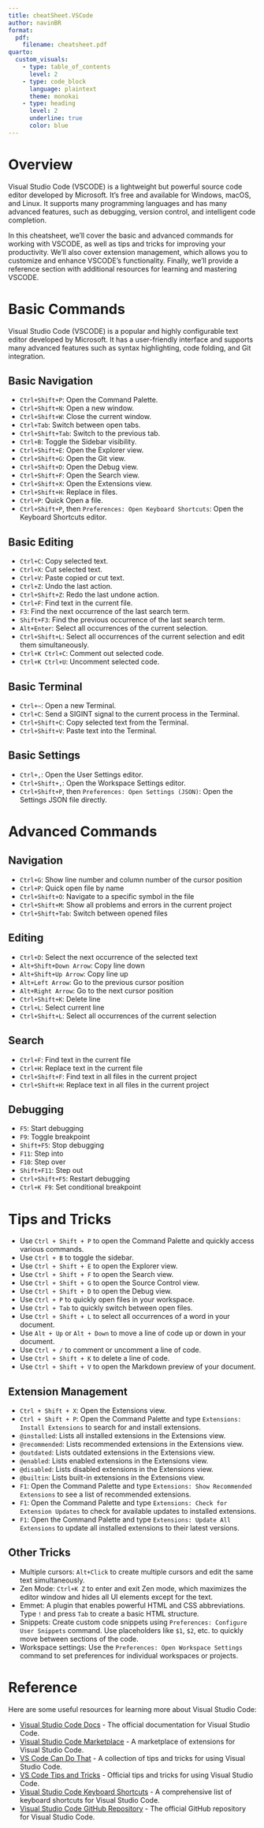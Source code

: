 ```yaml
---
title: cheatSheet.VSCode
author: navinBR
format:
  pdf:
    filename: cheatsheet.pdf
quarto:
  custom_visuals:
    - type: table_of_contents
      level: 2
    - type: code_block
      language: plaintext
      theme: monokai
    - type: heading
      level: 2
      underline: true
      color: blue
---
```


# Overview

Visual Studio Code (VSCODE) is a lightweight but powerful source code editor developed by Microsoft. It's free and available for Windows, macOS, and Linux. It supports many programming languages and has many advanced features, such as debugging, version control, and intelligent code completion.

In this cheatsheet, we'll cover the basic and advanced commands for working with VSCODE, as well as tips and tricks for improving your productivity. We'll also cover extension management, which allows you to customize and enhance VSCODE's functionality. Finally, we'll provide a reference section with additional resources for learning and mastering VSCODE.

# Basic Commands
Visual Studio Code (VSCODE) is a popular and highly configurable text editor developed by Microsoft. It has a user-friendly interface and supports many advanced features such as syntax highlighting, code folding, and Git integration.

## Basic Navigation

- `Ctrl+Shift+P`: Open the Command Palette.
- `Ctrl+Shift+N`: Open a new window.
- `Ctrl+Shift+W`: Close the current window.
- `Ctrl+Tab`: Switch between open tabs.
- `Ctrl+Shift+Tab`: Switch to the previous tab.
- `Ctrl+B`: Toggle the Sidebar visibility.
- `Ctrl+Shift+E`: Open the Explorer view.
- `Ctrl+Shift+G`: Open the Git view.
- `Ctrl+Shift+D`: Open the Debug view.
- `Ctrl+Shift+F`: Open the Search view.
- `Ctrl+Shift+X`: Open the Extensions view.
- `Ctrl+Shift+H`: Replace in files.
- `Ctrl+P`: Quick Open a file.
- `Ctrl+Shift+P`, then `Preferences: Open Keyboard Shortcuts`: Open the Keyboard Shortcuts editor.

## Basic Editing

- `Ctrl+C`: Copy selected text.
- `Ctrl+X`: Cut selected text.
- `Ctrl+V`: Paste copied or cut text.
- `Ctrl+Z`: Undo the last action.
- `Ctrl+Shift+Z`: Redo the last undone action.
- `Ctrl+F`: Find text in the current file.
- `F3`: Find the next occurrence of the last search term.
- `Shift+F3`: Find the previous occurrence of the last search term.
- `Alt+Enter`: Select all occurrences of the current selection.
- `Ctrl+Shift+L`: Select all occurrences of the current selection and edit them simultaneously.
- `Ctrl+K Ctrl+C`: Comment out selected code.
- `Ctrl+K Ctrl+U`: Uncomment selected code.

## Basic Terminal

- `Ctrl+~`: Open a new Terminal.
- `Ctrl+C`: Send a SIGINT signal to the current process in the Terminal.
- `Ctrl+Shift+C`: Copy selected text from the Terminal.
- `Ctrl+Shift+V`: Paste text into the Terminal.

## Basic Settings

- `Ctrl+,`: Open the User Settings editor.
- `Ctrl+Shift+,`: Open the Workspace Settings editor.
- `Ctrl+Shift+P`, then `Preferences: Open Settings (JSON)`: Open the Settings JSON file directly.

# Advanced Commands

## Navigation

- `Ctrl+G`: Show line number and column number of the cursor position
- `Ctrl+P`: Quick open file by name
- `Ctrl+Shift+O`: Navigate to a specific symbol in the file
- `Ctrl+Shift+M`: Show all problems and errors in the current project
- `Ctrl+Shift+Tab`: Switch between opened files

## Editing

- `Ctrl+D`: Select the next occurrence of the selected text
- `Alt+Shift+Down Arrow`: Copy line down
- `Alt+Shift+Up Arrow`: Copy line up
- `Alt+Left Arrow`: Go to the previous cursor position
- `Alt+Right Arrow`: Go to the next cursor position
- `Ctrl+Shift+K`: Delete line
- `Ctrl+L`: Select current line
- `Ctrl+Shift+L`: Select all occurrences of the current selection

## Search

- `Ctrl+F`: Find text in the current file
- `Ctrl+H`: Replace text in the current file
- `Ctrl+Shift+F`: Find text in all files in the current project
- `Ctrl+Shift+H`: Replace text in all files in the current project

## Debugging

- `F5`: Start debugging
- `F9`: Toggle breakpoint
- `Shift+F5`: Stop debugging
- `F11`: Step into
- `F10`: Step over
- `Shift+F11`: Step out
- `Ctrl+Shift+F5`: Restart debugging
- `Ctrl+K F9`: Set conditional breakpoint

# Tips and Tricks

- Use `Ctrl + Shift + P` to open the Command Palette and quickly access various commands.
- Use `Ctrl + B` to toggle the sidebar.
- Use `Ctrl + Shift + E` to open the Explorer view.
- Use `Ctrl + Shift + F` to open the Search view.
- Use `Ctrl + Shift + G` to open the Source Control view.
- Use `Ctrl + Shift + D` to open the Debug view.
- Use `Ctrl + P` to quickly open files in your workspace.
- Use `Ctrl + Tab` to quickly switch between open files.
- Use `Ctrl + Shift + L` to select all occurrences of a word in your document.
- Use `Alt + Up` or `Alt + Down` to move a line of code up or down in your document.
- Use `Ctrl + /` to comment or uncomment a line of code.
- Use `Ctrl + Shift + K` to delete a line of code.
- Use `Ctrl + Shift + V` to open the Markdown preview of your document.

## Extension Management

- `Ctrl + Shift + X`: Open the Extensions view.
- `Ctrl + Shift + P`: Open the Command Palette and type `Extensions: Install Extensions` to search for and install extensions.
- `@installed`: Lists all installed extensions in the Extensions view.
- `@recommended`: Lists recommended extensions in the Extensions view.
- `@outdated`: Lists outdated extensions in the Extensions view.
- `@enabled`: Lists enabled extensions in the Extensions view.
- `@disabled`: Lists disabled extensions in the Extensions view.
- `@builtin`: Lists built-in extensions in the Extensions view.
- `F1`: Open the Command Palette and type `Extensions: Show Recommended Extensions` to see a list of recommended extensions.
- `F1`: Open the Command Palette and type `Extensions: Check for Extension Updates` to check for available updates to installed extensions.
- `F1`: Open the Command Palette and type `Extensions: Update All Extensions` to update all installed extensions to their latest versions.

## Other Tricks

- Multiple cursors: `Alt+Click` to create multiple cursors and edit the same text simultaneously.
- Zen Mode: `Ctrl+K Z` to enter and exit Zen mode, which maximizes the editor window and hides all UI elements except for the text.
- Emmet: A plugin that enables powerful HTML and CSS abbreviations. Type `!` and press `Tab` to create a basic HTML structure.
- Snippets: Create custom code snippets using `Preferences: Configure User Snippets` command. Use placeholders like `$1`, `$2`, etc. to quickly move between sections of the code.
- Workspace settings: Use the `Preferences: Open Workspace Settings` command to set preferences for individual workspaces or projects.

# Reference

Here are some useful resources for learning more about Visual Studio Code:

- [Visual Studio Code Docs](https://code.visualstudio.com/docs) - The official documentation for Visual Studio Code.
- [Visual Studio Code Marketplace](https://marketplace.visualstudio.com/vscode) - A marketplace of extensions for Visual Studio Code.
- [VS Code Can Do That](https://vscodecandothat.com/) - A collection of tips and tricks for using Visual Studio Code.
- [VS Code Tips and Tricks](https://code.visualstudio.com/docs/getstarted/tips-and-tricks) - Official tips and tricks for using Visual Studio Code.
- [Visual Studio Code Keyboard Shortcuts](https://code.visualstudio.com/shortcuts/keyboard-shortcuts-windows.pdf) - A comprehensive list of keyboard shortcuts for Visual Studio Code.
- [Visual Studio Code GitHub Repository](https://github.com/microsoft/vscode) - The official GitHub repository for Visual Studio Code.
